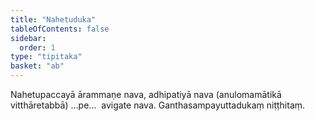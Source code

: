 ```yaml
---
title: "Nahetuduka"
tableOfContents: false
sidebar:
  order: 1
type: "tipitaka"
basket: "ab"
---
```



<DynamicBreadcrumb />

<Division number="102">

<Paragraph number="1840">
Nahetupaccayā ārammaṇe nava, adhipatiyā nava (anulomamātikā vitthāretabbā) …pe…  avigate nava.

</Paragraph>
</Division>

<Paragraph number="1841" type="center">
Ganthasampayuttadukaṃ niṭṭhitaṃ.
</Paragraph>